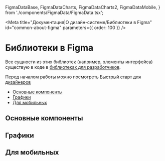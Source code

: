 
  FigmaDataBase,
  FigmaDataCharts,
  FigmaDataCharts2,
  FigmaDataMobile,
} from './components/FigmaData/FigmaData.tsx';

<Meta
  title="Документация|О дизайн-системе/Библиотеки в Figma"
  id="common-about-figma"
  parameters={{ order: 100 }}
/>

# Библиотеки в Figma

Все сущности из этих библиотек (например, элементы интерфейса) существую в коде в [библиотеках для разработчиков](?path=/docs/common-about-github--page).

Перед началом работы можно посмотреть [Быстрый старт для дизайнеров](https://www.figma.com/community/file/1104076208826084489)

- [Основные компоненты](#основные-компоненты)
- [Графики](#графики)
- [Для мобильных](#для-мобильных)

## Основные компоненты

<FigmaDataBase />

## Графики

<FigmaDataCharts />

## Для мобильных

<FigmaDataMobile />
